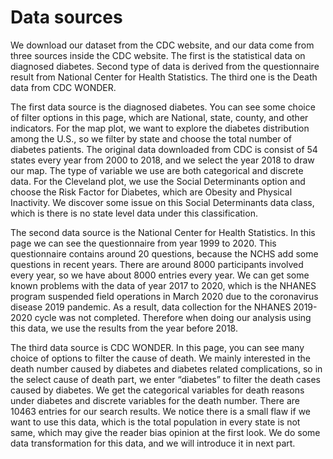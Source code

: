 # Data sources
We download our dataset from the CDC website, and our data come from three sources inside the CDC website. The first is the statistical data on diagnosed diabetes. Second type of data is derived from the questionnaire result from National Center for Health Statistics. The third one is the Death data from CDC WONDER.  

The first data source is the diagnosed diabetes. You can see some choice of filter options in this page, which are National, state, county, and other indicators. For the map plot, we want to explore the diabetes distribution among the U.S., so we filter by state and choose the total number of diabetes patients. The original data downloaded from CDC is consist of 54 states every year from 2000 to 2018, and we select the year 2018 to draw our map. The type of variable we use are both categorical and discrete data. For the Cleveland plot, we use the Social Determinants option and choose the Risk Factor for Diabetes, which are Obesity and Physical Inactivity. We discover some issue on this Social Determinants data class, which is there is no state level data under this classification.  

The second data source is the National Center for Health Statistics. In this page we can see the questionnaire from year 1999 to 2020. This questionnaire contains around 20 questions, because the NCHS add some questions in recent years. There are around 8000 participants involved every year, so we have about 8000 entries every year. We can get some known problems with the data of year 2017 to 2020, which is the NHANES program suspended field operations in March 2020 due to the coronavirus disease 2019 pandemic. As a result, data collection for the NHANES 2019-2020 cycle was not completed. Therefore when doing our analysis using this data, we use the results from the year before 2018.  

The third data source is CDC WONDER. In this page, you can see many choice of options to filter the cause of death. We mainly interested in the death number caused by diabetes and diabetes related complications, so in the select cause of death part, we enter “diabetes” to filter the death cases caused by diabetes. We get the categorical variables for death reasons under diabetes and discrete variables for the death number. There are 10463 entries for our search results. We notice there is a small flaw if we want to use this data, which is the total population in every state is not same, which may give the reader bias opinion at the first look. We do some data transformation for this data, and we will introduce it in next part.
